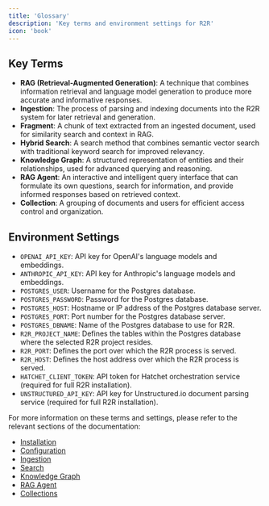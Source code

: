 ```yaml
---
title: 'Glossary'
description: 'Key terms and environment settings for R2R'
icon: 'book'
---
```


## Key Terms

- **RAG (Retrieval-Augmented Generation)**: A technique that combines information retrieval and language model generation to produce more accurate and informative responses.
- **Ingestion**: The process of parsing and indexing documents into the R2R system for later retrieval and generation.
- **Fragment**: A chunk of text extracted from an ingested document, used for similarity search and context in RAG.
- **Hybrid Search**: A search method that combines semantic vector search with traditional keyword search for improved relevancy.
- **Knowledge Graph**: A structured representation of entities and their relationships, used for advanced querying and reasoning.
- **RAG Agent**: An interactive and intelligent query interface that can formulate its own questions, search for information, and provide informed responses based on retrieved context.
- **Collection**: A grouping of documents and users for efficient access control and organization.

## Environment Settings

- `OPENAI_API_KEY`: API key for OpenAI's language models and embeddings.
- `ANTHROPIC_API_KEY`: API key for Anthropic's language models and embeddings.
- `POSTGRES_USER`: Username for the Postgres database.
- `POSTGRES_PASSWORD`: Password for the Postgres database.
- `POSTGRES_HOST`: Hostname or IP address of the Postgres database server.
- `POSTGRES_PORT`: Port number for the Postgres database server.
- `POSTGRES_DBNAME`: Name of the Postgres database to use for R2R.
- `R2R_PROJECT_NAME`: Defines the tables within the Postgres database where the selected R2R project resides.
- `R2R_PORT`: Defines the port over which the R2R process is served.
- `R2R_HOST`: Defines the host address over which the R2R process is served.
- `HATCHET_CLIENT_TOKEN`: API token for Hatchet orchestration service (required for full R2R installation).
- `UNSTRUCTURED_API_KEY`: API key for Unstructured.io document parsing service (required for full R2R installation).

For more information on these terms and settings, please refer to the relevant sections of the documentation:

- [Installation](/documentation/installation)
- [Configuration](/documentation/configuration)
- [Ingestion](/documentation/configuration/ingestion/overview)
- [Search](/cookbooks/hybrid-search)
- [Knowledge Graph](/cookbooks/graphrag)
- [RAG Agent](/cookbooks/agent)
- [Collections](/cookbooks/collections)
